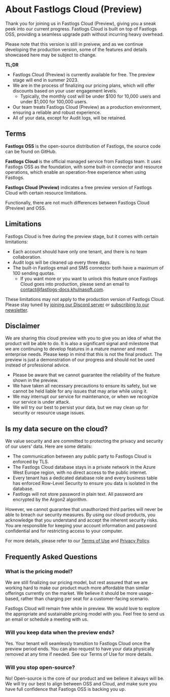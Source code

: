 
# About Fastlogs Cloud (Preview)

Thank you for joining us in Fastlogs Cloud (Preview), giving you a sneak peek into our current progress. Fastlogs Cloud is built on top of Fastlogs OSS, providing a seamless upgrade path without incurring heavy overhead.

Please note that this version is still in preivew, and as we continue developing the production version, some of the features and details showcased here may be subject to change.

**TL;DR**

- Fastlogs Cloud (Preview) is currently available for free. The preview stage will end in summer 2023.
- We are in the process of finalizing our pricing plans, which will offer discounts based on your user engagement levels.
  - Typically, the monthly cost will be under $100 for 10,000 users and under $1,000 for 100,000 users.
- Our team treats Fastlogs Cloud (Preview) as a production environment, ensuring a reliable and robust experience.
- All of your data, except for Audit logs, will be retained.

## Terms

**Fastlogs OSS** is the open-source distribution of Fastlogs, the source code can be found on GitHub.

**Fastlogs Cloud** is the official managed service from Fastlogs team. It uses Fastlogs OSS as the foundation, with some built-in connector and resource operations, which enable an operation-free experience when using Fastlogs.

**Fastlogs Cloud (Preview)** indicates a free preview version of Fastlogs Cloud with certain resource limitations.

Functionally, there are not much differences between Fastlogs Cloud (Preview) and OSS.

## Limitations

Fastlogs Cloud is free during the preview stage, but it comes with certain limitations:

- Each account should have only one tenant, and there is no team collaboration.
- Audit logs will be cleaned up every three days.
- The built-in Fastlogs email and SMS connector both have a maximum of 100 sending quotas.
  - If you want more or you want to unlock this feature once Fastlogs Cloud goes into production, please send an email to [contact@fastlogs-docs.khulnasoft.com](mailto:contact@fastlogs-docs.khulnasoft.com).

These limitations may not apply to the production version of Fastlogs Cloud. Please stay tuned by [joining our Discord server](https://discord.gg/UEPaF3j5e6) or [subscribing to our newsletter](https://fastlogs-docs.khulnasoft.com/subscribe).

## Disclaimer

We are sharing this cloud preview with you to give you an idea of what the product will be able to do. It is also a significant signal and milestone that we are continuing to develop features in a mature manner and meet enterprise needs. Please keep in mind that this is not the final product. The preview is just a demonstration of our progress and should not be used instead of professional advice.

- Please be aware that we cannot guarantee the reliability of the feature shown in the preview.
- We have taken all necessary precautions to ensure its safety, but we cannot be held liable for any issues that may arise while using it.
- We may interrupt our service for maintenance, or when we recognize our service is under attack.
- We will try our best to persist your data, but we may clean up for security or resource usage issues.

## Is my data secure on the cloud?

We value security and are committed to protecting the privacy and security of our users' data. Here are some details:

- The communication between any public party to Fastlogs Cloud is enforced by TLS.
- The Fastlogs Cloud database stays in a private network in the Azure West Europe region, with no direct access to the public internet.
- Every tenant has a dedicated database role and every business table has enforced Row-Level Security to ensure you data is isolated in the database.
- Fastlogs will not store password in plain text. All password are encrypted by the Argon2 algorithm.

However, we cannot guarantee that unauthorized third parties will never be able to breach our security measures. By using our cloud products, you acknowledge that you understand and accept the inherent security risks. You are responsible for keeping your account information and password confidential and for restricting access to your computer.

For more details, please refer to our [Terms of Use](/terms/of-use/cloud/) and [Privacy Policy](/terms/privacy-policy/).

## Frequently Asked Questions

### **What is the pricing model?**

We are still finalizing our pricing model, but rest assured that we are working hard to make our product much more affordable than similar offerings currently on the market. We believe it should be more usage-based, rather than charging per seat for a customer-facing scenario.

Fastlogs Cloud will remain free while in preview. We would love to explore the appropriate and sustainable pricing model with you. Feel free to send us an email or schedule a meeting with us.

### **Will you keep data when the preview ends?**

Yes. Your tenant will seamlessly transition to Fastlogs Cloud once the preview period ends. You can also request to have your data physically removed at any time if needed. See our Terms of Use for more details.

### **Will you stop open-source?**

No! Open-source is the core of our product and we believe it always will be. We will try our best to align between OSS and Cloud, and make sure you have full confidence that Fastlogs OSS is backing you up.
